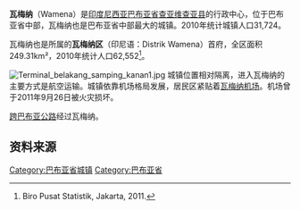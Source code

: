 {{Infobox settlement
| name = 瓦梅纳
|native_name=Wamena
| settlement_type = 城镇
| image_skyline =
| image_caption = 
| pushpin_map = Indonesia West Papua
| pushpin_label_position = bottom
| pushpin_map_caption =瓦梅纳在[[西巴布亚|西巴布亚]]的位置
| coordinates={{coord| 04| 05| 38| S| 138| 56| 39| E|region:ID|display=it}}
| subdivision_type = 国家
| subdivision_name = {{flag|Indonesia}}
| subdivision_type1 = 省
| subdivision_type2 = 县
| subdivision_name1 = [[巴布亚省|巴布亚省]]
| subdivision_name2 = [[查亚维查亚县|查亚维查亚县]]
| blank_name        = [[柯本气候分类法|气候]]
| blank_info        = [[熱帶雨林氣候|熱帶雨林氣候]]
}}

'''瓦梅纳'''（Wamena）是[[印度尼西亚|印度尼西亚]][[巴布亚省|巴布亚省]][[查亚维查亚县|查亚维查亚县]]的行政中心，位于巴布亚省中部，瓦梅纳也是巴布亚省中部最大的城镇。2010年统计城镇人口31,724。

瓦梅纳也是所属的'''瓦梅纳区'''（印尼语：Distrik Wamena）首府，全区面积249.31km²，2010年统计人口62,552<ref>Biro Pusat Statistik, Jakarta, 2011.</ref>。

[[File:Terminal_belakang_samping_kanan1.jpg|thumb]]
城镇位置相对隔离，进入瓦梅纳的主要方式是航空运输。城镇依靠机场格局发展，居民区紧贴着[[瓦梅纳机场|瓦梅纳机场]]。机场曾于2011年9月26日被火灾损坏。

[[跨巴布亚公路|跨巴布亚公路]]经过瓦梅纳。

== 资料来源 ==
<references />

{{地理小作品}}

[[Category:巴布亚省城镇|Category:巴布亚省城镇]]
[[Category:巴布亚省|Category:巴布亚省]]